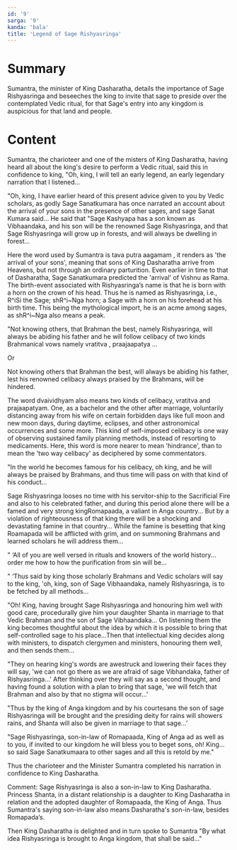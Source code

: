 ```yaml
---
id: '9'
sarga: '9'
kanda: 'bala'
title: 'Legend of Sage Rishyasringa'
---
```


# Summary

Sumantra, the minister of King Dasharatha, details the importance of Sage Rishyasringa and beseeches the king to invite
that sage to preside over the contemplated Vedic ritual, for that Sage's entry into any kingdom is auspicious for that
land and people.

# Content

Sumantra, the charioteer and one of the misters of King Dasharatha, having heard all about the king's desire to perform
a Vedic ritual, said this in confidence to king, "Oh, king, I will tell an early legend, an early legendary narration
that I listened...

"Oh, king, I have earlier heard of this present advice given to you by Vedic scholars, as godly Sage Sanatkumara has
once narrated an account about the arrival of your sons in the presence of other sages, and sage Sanat Kumara said... He
said that "Sage Kashyapa has a son known as Vibhaandaka, and his son will be the renowned Sage Rishyasringa, and that
Sage Rishyasringa will grow up in forests, and will always be dwelling in forest...

Here the word used by Sumantra is tava putra aagamam , it renders as 'the arrival of your sons', meaning that sons of
King Dasharatha arrive from Heavens, but not through an ordinary parturition. Even earlier in time to that of
Dasharatha, Sage Sanatkumara predicted the 'arrival' of Vishnu as Rama. The birth-event associated with Rishyasringa’s
name is that he is born with a horn on the crown of his head. Thus he is named as Rishyasringa, i.e., R^iSi the Sage;
shR^i~Nga horn; a Sage with a horn on his forehead at his birth time. This being the mythological import, he is an acme
among sages, as shR^i~Nga also means a peak.

"Not knowing others, that Brahman the best, namely Rishyasringa, will always be abiding his father and he will follow
celibacy of two kinds Brahmanical vows namely vratitva , praajaapatya ...

Or

Not knowing others that Brahman the best, will always be abiding his father, lest his renowned celibacy always praised
by the Brahmans, will be hindered.

The word dvaividhyam also means two kinds of celibacy, vratitva and prajaapatyam. One, as a bachelor and the other after
marriage, voluntarily distancing away from his wife on certain forbidden days like full moon and new moon days, during
daytime, eclipses, and other astronomical occurrences and some more. This kind of self-imposed celibacy is one way of
observing sustained family planning methods, instead of resorting to medicaments. Here, this word is more nearer to mean
'hindrance', than to mean the 'two way celibacy' as deciphered by some commentators.

"In the world he becomes famous for his celibacy, oh king, and he will always be praised by Brahmans, and thus time will
pass on with that kind of his conduct...

Sage Rishyasringa looses no time with his servitor-ship to the Sacrificial Fire and also to his celebrated father, and
during this period alone there will be a famed and very strong kingRomapaada, a valiant in Anga country... But by a
violation of righteousness of that king there will be a shocking and devastating famine in that country... While the
famine is besetting that king Roamapada will be afflicted with grim, and on summoning Brahmans and learned scholars he
will address them...

" ‘All of you are well versed in rituals and knowers of the world history... order me how to how the purification from
sin will be...

" ‘Thus said by king those scholarly Brahmans and Vedic scholars will say to the king, 'oh, king, son of Sage
Vibhaandaka, namely Rishyasringa, is to be fetched by all methods...

"Oh! King, having brought Sage Rishyasringa and honouring him well with good care, procedurally give him your daughter
Shanta in marriage to that Vedic Brahman and the son of Sage Vibhaandaka... On listening them the king becomes
thoughtful about the idea by which it is possible to bring that self-controlled sage to his place...Then that
intellectual king decides along with ministers, to dispatch clergymen and ministers, honouring them well, and then sends
them...

"They on hearing king's words are awestruck and lowering their faces they will say, 'we can not go there as we are
afraid of sage Vibhandaka, father of Rishyasringa...' After thinking over they will say as a second thought, and having
found a solution with a plan to bring that sage, 'we will fetch that Brahman and also by that no stigma will occur...'

"Thus by the king of Anga kingdom and by his courtesans the son of sage Rishyasringa will be brought and the presiding
deity for rains will showers rains, and Shanta will also be given in marriage to that sage...’

"Sage Rishyasringa, son-in-law of Romapaada, King of Anga ad as well as to you, if invited to our kingdom he will bless
you to beget sons, oh! King... so said Sage Sanatkumaara to other sages and all this is retold by me."

Thus the charioteer and the Minister Sumantra completed his narration in confidence to King Dasharatha.

Comment: Sage Rishyasringa is also a son-in-law to King Dasharatha. Princess Shanta, in a distant relationship is a
daughter to King Dasharatha in relation and the adopted daughter of Romapaada, the King of Anga. Thus Sumantra's saying
son-in-law also means Dasharatha's son-in-law, besides Romapada’s.

Then King Dasharatha is delighted and in turn spoke to Sumantra "By what idea Rishyasringa is brought to Anga kingdom,
that shall be said..."
